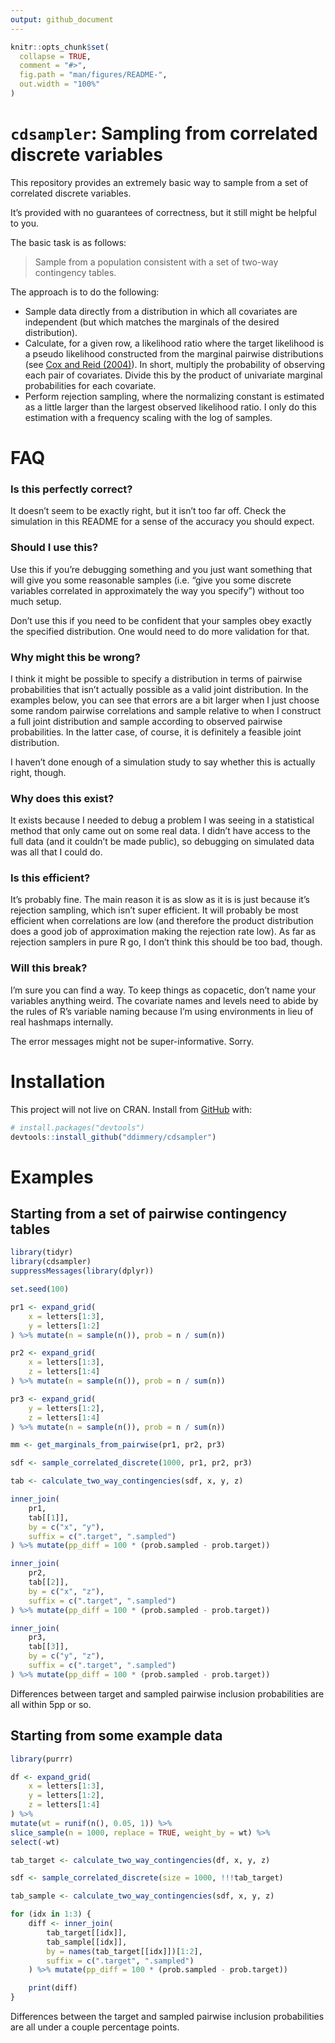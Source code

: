 ```yaml
---
output: github_document
---
```


<!-- README.md is generated from README.Rmd. Please edit that file -->

```r
knitr::opts_chunk$set(
  collapse = TRUE,
  comment = "#>",
  fig.path = "man/figures/README-",
  out.width = "100%"
)
```


# `cdsampler`: Sampling from correlated discrete variables

This repository provides an extremely basic way to sample from a set of correlated discrete variables.

It's provided with no guarantees of correctness, but it still might be helpful to you.

The basic task is as follows:

> Sample from a population consistent with a set of two-way contingency tables.

The approach is to do the following:

- Sample data directly from a distribution in which all covariates are independent (but which matches the marginals of the desired distribution).
- Calculate, for a given row, a likelihood ratio where the target likelihood is a pseudo likelihood constructed from the marginal pairwise distributions (see [Cox and Reid (2004)](https://www.jstor.org/stable/20441134)). In short, multiply the probability of observing each pair of covariates. Divide this by the product of univariate marginal probabilities for each covariate.
- Perform rejection sampling, where the normalizing constant is estimated as a little larger than the largest observed likelihood ratio. I only do this estimation with a frequency scaling with the log of samples.

# FAQ
### Is this perfectly correct? 
It doesn't seem to be exactly right, but it isn't too far off. Check the simulation in this README for a sense of the accuracy you should expect.

### Should I use this?
Use this if you're debugging something and you just want something that will give you some reasonable samples (i.e. "give you some discrete variables correlated in approximately the way you specify") without too much setup.

Don't use this if you need to be confident that your samples obey exactly the specified distribution. One would need to do more validation for that.

### Why might this be wrong?

I think it might be possible to specify a distribution in terms of pairwise probabilities that isn't actually possible as a valid joint distribution. In the examples below, you can see that errors are a bit larger when I just choose some random pairwise correlations and sample relative to when I construct a full joint distribution and sample according to observed pairwise probabilities. In the latter case, of course, it is definitely a feasible joint distribution. 

I haven't done enough of a simulation study to say whether this is actually right, though.

### Why does this exist?

It exists because I needed to debug a problem I was seeing in a statistical method that only came out on some real data. I didn't have access to the full data (and it couldn't be made public), so debugging on simulated data was all that I could do.

### Is this efficient?

It's probably fine. The main reason it is as slow as it is is just because it's rejection sampling, which isn't super efficient. It will probably be most efficient when correlations are low (and therefore the product distribution does a good job of approximation making the rejection rate low). As far as rejection samplers in pure R go, I don't think this should be too bad, though.

### Will this break?

I'm sure you can find a way. To keep things as copacetic, don't name your variables anything weird. The covariate names and levels need to abide by the rules of R's variable naming because I'm using environments in lieu of real hashmaps internally.

The error messages might not be super-informative. Sorry.

# Installation

This project will not live on CRAN. Install from [GitHub](https://github.com/) with:

```r
# install.packages("devtools")
devtools::install_github("ddimmery/cdsampler")
```

# Examples
## Starting from a set of pairwise contingency tables
```r
library(tidyr)
library(cdsampler)
suppressMessages(library(dplyr))

set.seed(100)

pr1 <- expand_grid(
    x = letters[1:3],
    y = letters[1:2]
) %>% mutate(n = sample(n()), prob = n / sum(n))

pr2 <- expand_grid(
    x = letters[1:3],
    z = letters[1:4]
) %>% mutate(n = sample(n()), prob = n / sum(n))

pr3 <- expand_grid(
    y = letters[1:2],
    z = letters[1:4]
) %>% mutate(n = sample(n()), prob = n / sum(n))

mm <- get_marginals_from_pairwise(pr1, pr2, pr3)

sdf <- sample_correlated_discrete(1000, pr1, pr2, pr3)

tab <- calculate_two_way_contingencies(sdf, x, y, z)

inner_join(
    pr1,
    tab[[1]],
    by = c("x", "y"),
    suffix = c(".target", ".sampled")
) %>% mutate(pp_diff = 100 * (prob.sampled - prob.target))

inner_join(
    pr2,
    tab[[2]],
    by = c("x", "z"),
    suffix = c(".target", ".sampled")
) %>% mutate(pp_diff = 100 * (prob.sampled - prob.target))

inner_join(
    pr3,
    tab[[3]],
    by = c("y", "z"),
    suffix = c(".target", ".sampled")
) %>% mutate(pp_diff = 100 * (prob.sampled - prob.target))
```

Differences between target and sampled pairwise inclusion probabilities are all within 5pp or so.

## Starting from some example data

```r
library(purrr)

df <- expand_grid(
    x = letters[1:3],
    y = letters[1:2],
    z = letters[1:4]
) %>%
mutate(wt = runif(n(), 0.05, 1)) %>%
slice_sample(n = 1000, replace = TRUE, weight_by = wt) %>%
select(-wt)

tab_target <- calculate_two_way_contingencies(df, x, y, z)

sdf <- sample_correlated_discrete(size = 1000, !!!tab_target)

tab_sample <- calculate_two_way_contingencies(sdf, x, y, z)

for (idx in 1:3) {
    diff <- inner_join(
        tab_target[[idx]],
        tab_sample[[idx]],
        by = names(tab_target[[idx]])[1:2],
        suffix = c(".target", ".sampled")
    ) %>% mutate(pp_diff = 100 * (prob.sampled - prob.target))

    print(diff)
}
```

Differences between the target and sampled pairwise inclusion probabilities are all under a couple percentage points.